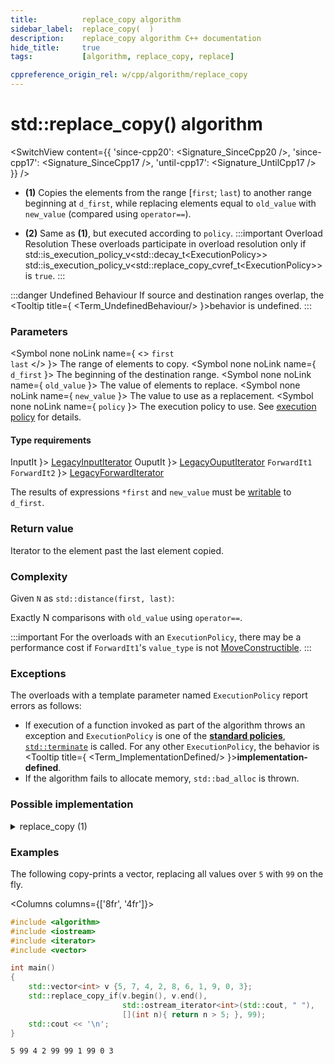 ```yaml
---
title:			replace_copy algorithm
sidebar_label:	replace_copy(  )
description:	replace_copy algorithm C++ documentation
hide_title:		true
tags:			[algorithm, replace_copy, replace]

cppreference_origin_rel: w/cpp/algorithm/replace_copy
---
```



<!-- Terms -->


<!----------------- Codes ---------------------->


# std::replace_copy() algorithm

<SwitchView content={{
  'since-cpp20': <Signature_SinceCpp20 />,
  'since-cpp17': <Signature_SinceCpp17 />,
  'until-cpp17': <Signature_UntilCpp17 />
}} />

- **(1)** Copies the elements from the range [`first`; `last`) to another range beginning at `d_first`, while replacing elements equal to `old_value` with `new_value` (compared using `operator==`).

- **(2)** Same as **(1)**, but executed according to `policy`.
	:::important Overload Resolution
	These overloads participate in overload resolution only if
	<Until v='cpp20'> std::is_execution_policy_v&lt;std::decay_t&lt;ExecutionPolicy&gt;&gt; </Until> <Since v='cpp20'>std::is_execution_policy_v&lt;std::replace_copy_cvref_t&lt;ExecutionPolicy&gt;&gt;</Since> is <code>true</code>.
	:::

:::danger Undefined Behaviour
If source and destination ranges overlap, the <Tooltip title={ <Term_UndefinedBehaviour/> }>behavior is undefined</Tooltip>.
:::

### Parameters

<SymbolTable>

  <Symbol none noLink name={ <> <code>first</code> <br/> <code>last</code> </> }>
    The range of elements to copy.
  </Symbol>
  <Symbol none noLink name={ <code>d_first</code> }>
    The beginning of the destination range.
  </Symbol>
  <Symbol none noLink name={ <code>old_value</code> }>
    The value of elements to replace.
  </Symbol>
  <Symbol none noLink name={ <code>new_value</code> }>
    The value to use as a replacement.
  </Symbol>
  <Symbol none noLink name={ <code>policy</code> }>
    The execution policy to use. See <a href="#">execution policy</a> for details.
  </Symbol>

</SymbolTable>

#### Type requirements

<SymbolTable>
  <Symbol none noLink name={ <code>InputIt</code> }>
    <a href="/docs/named_req/LegacyInputIterator">LegacyInputIterator</a>
  </Symbol>
  <Symbol none noLink name={ <code>OuputIt</code> }>
    <a href="/docs/named_req/LegacyOuputIterator">LegacyOuputIterator</a>
  </Symbol>
  <Symbol none noLink name={ <> <code>ForwardIt1</code> <br/> <code>ForwardIt2</code> </> }>
    <a href="/docs/named_req/LegacyForwardIterator">LegacyForwardIterator</a>
  </Symbol>
</SymbolTable>

The results of expressions `*first` and `new_value` must be [writable](#) to `d_first`.

### Return value

Iterator to the element past the last element copied.

### Complexity

Given `N` as `std::distance(first, last)`:

Exactly N comparisons with `old_value` using `operator==`.

:::important
For the overloads with an `ExecutionPolicy`, there may be a performance cost if `ForwardIt1`'s `value_type` is not [MoveConstructible](/docs/named_req/MoveConstructible).
:::

### Exceptions

The overloads with a template parameter named `ExecutionPolicy` report errors as follows:
- If execution of a function invoked as part of the algorithm throws an exception and `ExecutionPolicy` is one of the [**standard policies**](#), [`std::terminate`](#) is called.
	For any other `ExecutionPolicy`, the behavior is <Tooltip title={ <Term_ImplementationDefined/> }>**implementation-defined**</Tooltip>.
- If the algorithm fails to allocate memory, `std::bad_alloc` is thrown.

### Possible implementation

<details>
<summary>replace_copy (1)</summary>

```cpp
template<class InputIt, class OutputIt, class T>
OutputIt replace_copy(InputIt first, InputIt last, OutputIt d_first,
                      const T& old_value, const T& new_value)
{
    for (; first != last; ++first)
        *d_first++ = (*first == old_value) ? new_value : *first;
    return d_first;
}
```

</details>

### Examples

The following copy-prints a vector, replacing all values over `5` with `99` on the fly.

<Columns columns={['8fr', '4fr']}>
<div>

```cpp title='Main.cpp' showLineNumbers
#include <algorithm>
#include <iostream>
#include <iterator>
#include <vector>

int main()
{
    std::vector<int> v {5, 7, 4, 2, 8, 6, 1, 9, 0, 3};
    std::replace_copy_if(v.begin(), v.end(),
                         std::ostream_iterator<int>(std::cout, " "),
                         [](int n){ return n > 5; }, 99);
    std::cout << '\n';
}
```

</div>
<div>

```plaintext title="Output"
5 99 4 2 99 99 1 99 0 3
```

</div>
</Columns>
